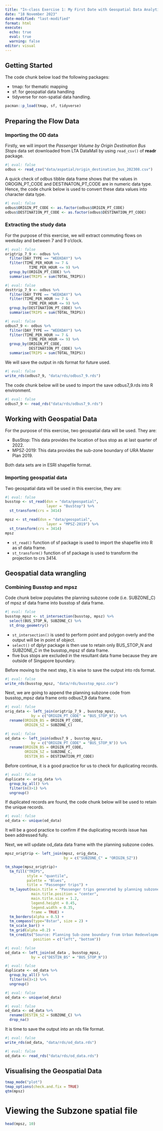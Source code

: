 ```yaml
---
title: "In-class Exercise 1: My First Date with Geospatial Data Analytics"
date: "18 November 2023"
date-modified: "last-modified"
format: html
execute: 
  echo: true
  eval: true
  warning: false
editor: visual
---
```


## Getting Started

The code chunk below load the following packages:

-   tmap: for thematic mapping
-   sf: for geospatial data handling
-   tidyverse for non-spatial data handling.

```r
pacman::p_load(tmap, sf, tidyverse)
```

## Preparing the Flow Data

### Importing the OD data

Firstly, we will import the *Passenger Volume by Origin Destination Bus Stops* data set downloaded from LTA DataMall by using `read_csv()` of **readr** package.

```r
#| eval: false
odbus <- read_csv("data/aspatial/origin_destination_bus_202308.csv")
```

A quick check of odbus tibble data frame shows that the values in OROGIN_PT_CODE and DESTINATON_PT_CODE are in numeric data type. Hence, the code chunk below is used to convert these data values into character data type.

```r
#| eval: false
odbus$ORIGIN_PT_CODE <- as.factor(odbus$ORIGIN_PT_CODE)
odbus$DESTINATION_PT_CODE <- as.factor(odbus$DESTINATION_PT_CODE) 
```

### Extracting the study data

For the purpose of this exercise, we will extract commuting flows on weekday and between 7 and 9 o'clock.

```r
#| eval: false
origtrip_7_9 <- odbus %>%
  filter(DAY_TYPE == "WEEKDAY") %>%
  filter(TIME_PER_HOUR >= 7 &
           TIME_PER_HOUR <= 9) %>%
  group_by(ORIGIN_PT_CODE) %>%
  summarise(TRIPS = sum(TOTAL_TRIPS))
```

```r
#| eval: false
desttrip_7_9 <- odbus %>%
  filter(DAY_TYPE == "WEEKDAY") %>%
  filter(TIME_PER_HOUR >= 7 &
           TIME_PER_HOUR <= 9) %>%
  group_by(DESTINATION_PT_CODE) %>%
  summarise(TRIPS = sum(TOTAL_TRIPS))
```

```r
#| eval: false
odbus7_9 <- odbus %>%
  filter(DAY_TYPE == "WEEKDAY") %>%
  filter(TIME_PER_HOUR >= 7 &
           TIME_PER_HOUR <= 9) %>%
  group_by(ORIGIN_PT_CODE,
           DESTINATION_PT_CODE) %>%
  summarise(TRIPS = sum(TOTAL_TRIPS))
```

We will save the output in rds format for future used.

```r
#| eval: false
write_rds(odbus7_9, "data/rds/odbus7_9.rds")
```

The code chunk below will be used to import the save odbus7_9.rds into R environment.

```r
#| eval: false
odbus7_9 <- read_rds("data/rds/odbus7_9.rds")
```

## Working with Geospatial Data

For the purpose of this exercise, two geospatial data will be used. They are:

-   BusStop: This data provides the location of bus stop as at last quarter of 2022.
-   MPSZ-2019: This data provides the sub-zone boundary of URA Master Plan 2019.

Both data sets are in ESRI shapefile format.

### Importing geospatial data

Two geospatial data will be used in this exercise, they are:

```r
#| eval: false
busstop <- st_read(dsn = "data/geospatial",
                   layer = "BusStop") %>%
  st_transform(crs = 3414)
```

```r
mpsz <- st_read(dsn = "data/geospatial",
                   layer = "MPSZ-2019") %>%
  st_transform(crs = 3414)
mpsz
```

::: callout-note
-   `st_read()` function of sf package is used to import the shapefile into R as sf data frame.
-   `st_transform()` function of sf package is used to transform the projection to crs 3414.
:::

## Geospatial data wrangling

### Combining Busstop and mpsz

Code chunk below populates the planning subzone code (i.e. SUBZONE_C) of mpsz sf data frame into busstop sf data frame.

```r
#| eval: false
busstop_mpsz <- st_intersection(busstop, mpsz) %>%
  select(BUS_STOP_N, SUBZONE_C) %>%
  st_drop_geometry()
```

::: callout-note
-   `st_intersection()` is used to perform point and polygon overly and the output will be in point sf object.
-   `select()` of dplyr package is then use to retain only BUS_STOP_N and SUBZONE_C in the busstop_mpsz sf data frame.
-   five bus stops are excluded in the resultant data frame because they are outside of Singapore bpundary.
:::

Before moving to the next step, it is wise to save the output into rds format.

```r
#| eval: false
write_rds(busstop_mpsz, "data/rds/busstop_mpsz.csv")  
```

Next, we are going to append the planning subzone code from busstop_mpsz data frame onto odbus7_9 data frame.

```r
#| eval: false
orig_data <- left_join(origtrip_7_9 , busstop_mpsz,
            by = c("ORIGIN_PT_CODE" = "BUS_STOP_N")) %>%
  rename(ORIGIN_BS = ORIGIN_PT_CODE,
         ORIGIN_SZ = SUBZONE_C)
```

```r
#| eval: false
od_data <- left_join(odbus7_9 , busstop_mpsz,
            by = c("ORIGIN_PT_CODE" = "BUS_STOP_N")) %>%
  rename(ORIGIN_BS = ORIGIN_PT_CODE,
         ORIGIN_SZ = SUBZONE_C,
         DESTIN_BS = DESTINATION_PT_CODE)
```

Before continue, it is a good practice for us to check for duplicating records.

```r
#| eval: false
duplicate <- orig_data %>%
  group_by_all() %>%
  filter(n()>1) %>%
  ungroup()
```

If duplicated records are found, the code chunk below will be used to retain the unique records.

```r
#| eval: false
od_data <- unique(od_data)
```

It will be a good practice to confirm if the duplicating records issue has been addressed fully.

Next, we will update od_data data frame with the planning subzone codes.

```r
mpsz_origtrip <- left_join(mpsz, orig_data,
                           by = c("SUBZONE_C" = "ORIGIN_SZ"))
```

```r
tm_shape(mpsz_origtrip)+
  tm_fill("TRIPS", 
          style = "quantile", 
          palette = "Blues",
          title = "Passenger trips") +
  tm_layout(main.title = "Passenger trips generated by planning subzone",
            main.title.position = "center",
            main.title.size = 1.2,
            legend.height = 0.45, 
            legend.width = 0.35,
            frame = TRUE) +
  tm_borders(alpha = 0.5) +
  tm_compass(type="8star", size = 2) +
  tm_scale_bar() +
  tm_grid(alpha =0.2) +
  tm_credits("Source: Planning Sub-zone boundary from Urban Redevelopment Authorithy (URA)\n and Population data from Department of Statistics DOS", 
             position = c("left", "bottom"))


```

```r
#| eval: false
od_data <- left_join(od_data , busstop_mpsz,
            by = c("DESTIN_BS" = "BUS_STOP_N")) 
```

```r
#| eval: false
duplicate <- od_data %>%
  group_by_all() %>%
  filter(n()>1) %>%
  ungroup()
```

```r
#| eval: false
od_data <- unique(od_data)
```

```r
#| eval: false
od_data <- od_data %>%
  rename(DESTIN_SZ = SUBZONE_C) %>%
  drop_na()
```

It is time to save the output into an rds file format.

```r
#| eval: false
write_rds(od_data, "data/rds/od_data.rds")
```

```r
#| eval: false
od_data <- read_rds("data/rds/od_data.rds")
```

## Visualising the Geospatial Data

```r
tmap_mode("plot")
tmap_options(check.and.fix = TRUE)
qtm(mpsz)
```

# Viewing the Subzone spatial file

```r
head(mpsz, 10)
```
